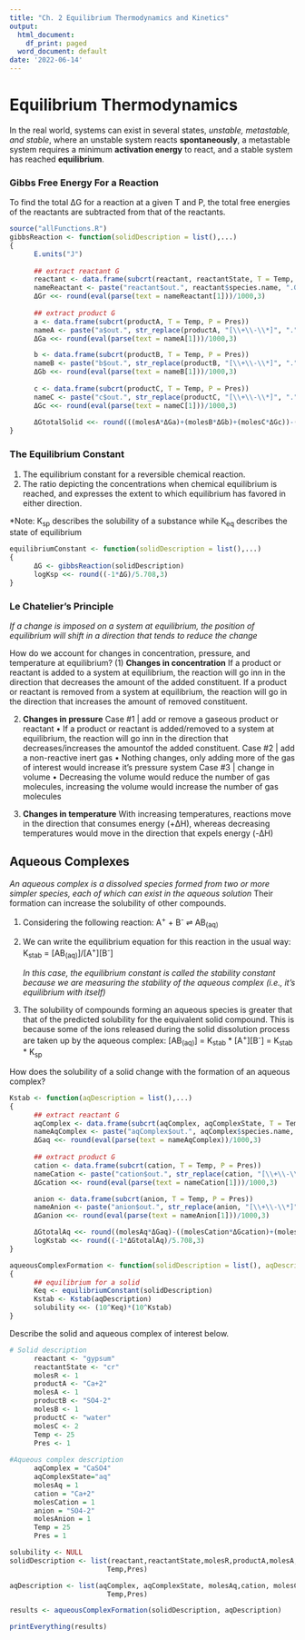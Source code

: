 ```yaml
---
title: "Ch. 2 Equilibrium Thermodynamics and Kinetics"
output:
  html_document:
    df_print: paged
  word_document: default
date: '2022-06-14'
---
```

# Equilibrium Thermodynamics
In the real world, systems can exist in several states, *unstable, metastable, and stable*, where an unstable system reacts **spontaneously**, a metastable system requires a minimum **activation energy** to react, and a stable system has reached **equilibrium**. 

### Gibbs Free Energy For a Reaction
To find the total ΔG for a reaction at a given T and P, the total free energies of the reactants are subtracted from that of the reactants.
```r
source("allFunctions.R")
gibbsReaction <- function(solidDescription = list(),...)
{
      E.units("J")
      
      ## extract reactant G
      reactant <- data.frame(subcrt(reactant, reactantState, T = Temp, P = Pres))
      nameReactant <- paste("reactant$out.", reactant$species.name, ".G",sep ="")
      ΔGr <<- round(eval(parse(text = nameReactant[1]))/1000,3)
      
      ## extract product G
      a <- data.frame(subcrt(productA, T = Temp, P = Pres))
      nameA <- paste("a$out.", str_replace(productA, "[\\+\\-\\*]", "."), ".G",sep ="")
      ΔGa <<- round(eval(parse(text = nameA[1]))/1000,3)

      b <- data.frame(subcrt(productB, T = Temp, P = Pres))
      nameB <- paste("b$out.", str_replace(productB, "[\\+\\-\\*]", "."), ".G",sep ="")
      ΔGb <<- round(eval(parse(text = nameB[1]))/1000,3)
      
      c <- data.frame(subcrt(productC, T = Temp, P = Pres))
      nameC <- paste("c$out.", str_replace(productC, "[\\+\\-\\*]", "."), ".G",sep ="")
      ΔGc <<- round(eval(parse(text = nameC[1]))/1000,3)
      
      ΔGtotalSolid <<- round(((molesA*ΔGa)+(molesB*ΔGb)+(molesC*ΔGc))-(molesR*ΔGr),3)
}
```

### The Equilibrium Constant
(1) The equilibrium constant for a reversible chemical reaction.
(2) The ratio depicting the concentrations when chemical equilibrium is reached, and expresses the extent to which equilibrium has favored in either direction.

*Note: K~sp~ describes the solubility of a substance while K~eq~ describes the state of equilibrium
```r
equilibriumConstant <- function(solidDescription = list(),...)
{
      ΔG <- gibbsReaction(solidDescription)
      logKsp <<- round((-1*ΔG)/5.708,3)
}
```

### Le Chatelier's Principle
*If a change is imposed on a system at equilibrium, the position of equilibrium will shift in a direction that tends to reduce the change*

How do we account for changes in concentration, pressure, and temperature at equilibrium?
(1) **Changes in concentration**
If a product or reactant is added to a system at equilibrium, the reaction will go inn in the direction that decreases the amount of the added constituent. If a product or reactant is removed from a system at equilibrium, the reaction will go in the direction that increases the amount of removed constituent.

(2) **Changes in pressure**
Case #1 | add or remove a gaseous product or reactant
      • If a product or reactant is added/removed to a system at equilibrium, the reaction will go inn in the direction that                     decreases/increases the amountof the added constituent.
Case #2 | add a non-reactive inert gas
      • Nothing changes, only adding more of the gas of interest would increase it's pressure system
Case #3 | change in volume
      • Decreasing the volume would reduce the number of gas molecules, increasing the volume would increase the number of gas molecules
      
(3) **Changes in temperature**
With increasing temperatures, reactions move in the direction that consumes energy (+ΔH), whereas decreasing temperatures would move in the direction that expels energy (-ΔH)

## Aqueous Complexes
*An aqueous complex is a dissolved species formed from two or more simpler species, each of which can exist in the aqueous solution* Their formation can increase the solubility of other compounds.
      
1. Considering the following reaction:  A^+^ + B^-^ ⇌ AB~(aq)~

2. We can write the equilibrium equation for this reaction in the usual way:  K~stab~ = [AB~(aq)~]/[A^+^][B^-^]

      *In this case, the equilibrium constant is called the stability constant because we are measuring the stability of         the aqueous complex (i.e., it's equilibrium with itself)*
      
3. The solubility of compounds forming an aqueous species is greater that that of the predicted solubility for the equivalent solid compound. This is because some of the ions released during the solid dissolution process are taken up by the aqueous complex:   [AB~(aq)~] = K~stab~ * [A^+^][B^-^] = K~stab~ * K~sp~
            
How does the solubility of a solid change with the formation of an aqueous complex?
```r
Kstab <- function(aqDescription = list(),...)
{
      ## extract reactant G
      aqComplex <- data.frame(subcrt(aqComplex, aqComplexState, T = Temp, P = Pres))
      nameAqComplex <- paste("aqComplex$out.", aqComplex$species.name, ".G",sep ="")
      ΔGaq <<- round(eval(parse(text = nameAqComplex))/1000,3)
      
      ## extract product G
      cation <- data.frame(subcrt(cation, T = Temp, P = Pres))
      nameCation <- paste("cation$out.", str_replace(cation, "[\\+\\-\\*]", "."), ".G",sep ="")
      ΔGcation <<- round(eval(parse(text = nameCation[1]))/1000,3)

      anion <- data.frame(subcrt(anion, T = Temp, P = Pres))
      nameAnion <- paste("anion$out.", str_replace(anion, "[\\+\\-\\*]", "."), ".G",sep ="")
      ΔGanion <<- round(eval(parse(text = nameAnion[1]))/1000,3) 

      ΔGtotalAq <<- round((molesAq*ΔGaq)-((molesCation*ΔGcation)+(molesAnion*ΔGanion)),3)
      logKstab <<- round((-1*ΔGtotalAq)/5.708,3)
}

aqueousComplexFormation <- function(solidDescription = list(), aqDescription = list())
{
      ## equilibrium for a solid
      Keq <- equilibriumConstant(solidDescription)
      Kstab <- Kstab(aqDescription)
      solubility <<- (10^Keq)*(10^Kstab)
}
```

Describe the solid and aqueous complex of interest below.
```r
# Solid description
      reactant <- "gypsum"
      reactantState <- "cr"
      molesR <- 1
      productA <- "Ca+2"
      molesA <- 1
      productB <- "SO4-2"
      molesB <- 1
      productC <- "water"
      molesC <- 2
      Temp <- 25
      Pres <- 1
      
#Aqueous complex description
      aqComplex = "CaSO4"
      aqComplexState="aq"
      molesAq = 1
      cation = "Ca+2"
      molesCation = 1
      anion = "SO4-2"
      molesAnion = 1
      Temp = 25
      Pres = 1
```

```r
solubility <- NULL
solidDescription <- list(reactant,reactantState,molesR,productA,molesA,productB,molesB,productC,molesC,
                        Temp,Pres)

aqDescription <- list(aqComplex, aqComplexState, molesAq,cation, molesCation,anion,molesAnion, 
                        Temp,Pres)

results <- aqueousComplexFormation(solidDescription, aqDescription)

printEverything(results)
```







